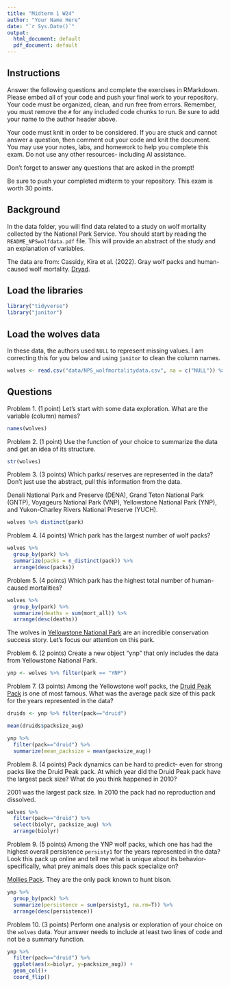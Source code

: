 ```yaml
---
title: "Midterm 1 W24"
author: "Your Name Here"
date: "`r Sys.Date()`"
output:
  html_document: default
  pdf_document: default
---
```


## Instructions
Answer the following questions and complete the exercises in RMarkdown. Please embed all of your code and push your final work to your repository. Your code must be organized, clean, and run free from errors. Remember, you must remove the `#` for any included code chunks to run. Be sure to add your name to the author header above. 

Your code must knit in order to be considered. If you are stuck and cannot answer a question, then comment out your code and knit the document. You may use your notes, labs, and homework to help you complete this exam. Do not use any other resources- including AI assistance.  

Don't forget to answer any questions that are asked in the prompt!  

Be sure to push your completed midterm to your repository. This exam is worth 30 points.  

## Background
In the data folder, you will find data related to a study on wolf mortality collected by the National Park Service. You should start by reading the `README_NPSwolfdata.pdf` file. This will provide an abstract of the study and an explanation of variables.  

The data are from: Cassidy, Kira et al. (2022). Gray wolf packs and human-caused wolf mortality. [Dryad](https://doi.org/10.5061/dryad.mkkwh713f). 

## Load the libraries
```r
library("tidyverse")
library("janitor")
```

## Load the wolves data
In these data, the authors used `NULL` to represent missing values. I am correcting this for you below and using `janitor` to clean the column names.
```r
wolves <- read.csv("data/NPS_wolfmortalitydata.csv", na = c("NULL")) %>% clean_names()
```

## Questions
Problem 1. (1 point) Let's start with some data exploration. What are the variable (column) names?  
```r
names(wolves)
```

Problem 2. (1 point) Use the function of your choice to summarize the data and get an idea of its structure.  
```r
str(wolves)
```

Problem 3. (3 points) Which parks/ reserves are represented in the data? Don't just use the abstract, pull this information from the data.  

Denali National Park and Preserve (DENA), Grand Teton National Park (GNTP), Voyageurs National Park (VNP), Yellowstone National Park (YNP), and Yukon-Charley Rivers National Preserve (YUCH).
```r
wolves %>% distinct(park)
```

Problem 4. (4 points) Which park has the largest number of wolf packs?
```r
wolves %>% 
  group_by(park) %>%
  summarize(packs = n_distinct(pack)) %>% 
  arrange(desc(packs))
```

Problem 5. (4 points) Which park has the highest total number of human-caused mortalities?
```r
wolves %>% 
  group_by(park) %>%
  summarize(deaths = sum(mort_all)) %>% 
  arrange(desc(deaths))
```

The wolves in [Yellowstone National Park](https://www.nps.gov/yell/learn/nature/wolf-restoration.htm) are an incredible conservation success story. Let's focus our attention on this park.  

Problem 6. (2 points) Create a new object "ynp" that only includes the data from Yellowstone National Park.  
```r
ynp <- wolves %>% filter(park == "YNP")
```

Problem 7. (3 points) Among the Yellowstone wolf packs, the [Druid Peak Pack](https://www.pbs.org/wnet/nature/in-the-valley-of-the-wolves-the-druid-wolf-pack-story/209/) is one of most famous. What was the average pack size of this pack for the years represented in the data?
```r
druids <- ynp %>% filter(pack=="druid")
```

```r
mean(druids$packsize_aug)
```

```r
ynp %>% 
  filter(pack=="druid") %>%
  summarize(mean_packsize = mean(packsize_aug))
```

Problem 8. (4 points) Pack dynamics can be hard to predict- even for strong packs like the Druid Peak pack. At which year did the Druid Peak pack have the largest pack size? What do you think happened in 2010?  

2001 was the largest pack size. In 2010 the pack had no reproduction and dissolved.
```r
wolves %>% 
  filter(pack=="druid") %>% 
  select(biolyr, packsize_aug) %>% 
  arrange(biolyr)
```

Problem 9. (5 points) Among the YNP wolf packs, which one has had the highest overall persistence `persisty1` for the years represented in the data? Look this pack up online and tell me what is unique about its behavior- specifically, what prey animals does this pack specialize on?  

[Mollies Pack](https://www.yellowstonewolf.org/yellowstones_wolves.php?pack_id=6). 
They are the only pack known to hunt bison.  

```r
ynp %>%
  group_by(pack) %>%
  summarize(persistence = sum(persisty1, na.rm=T)) %>% 
  arrange(desc(persistence))
```

Problem 10. (3 points) Perform one analysis or exploration of your choice on the `wolves` data. Your answer needs to include at least two lines of code and not be a summary function.  
```r
ynp %>% 
  filter(pack=="druid") %>%
  ggplot(aes(x=biolyr, y=packsize_aug)) +
  geom_col()+
  coord_flip()
```